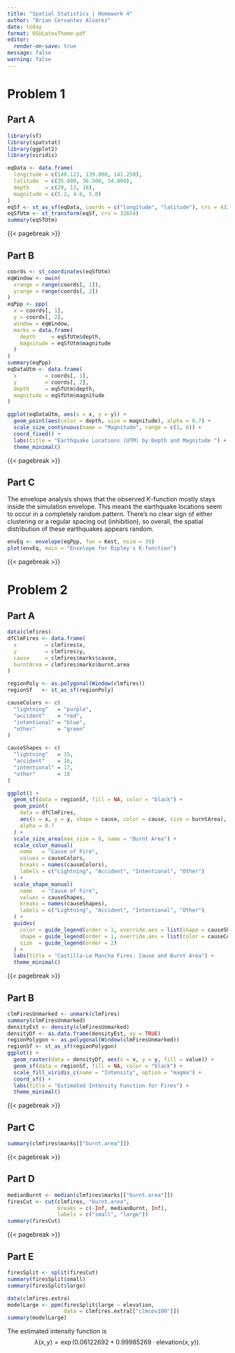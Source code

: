 ```yaml
---
title: "Spatial Statistics | Homework 4"
author: "Brian Cervantes Alvarez"
date: today
format: OSULatexTheme-pdf
editor:
  render-on-save: true
message: false
warning: false
---
```


# Problem 1

## Part A


```r
library(sf)
library(spatstat)
library(ggplot2)
library(viridis)

eqData <- data.frame(
  longitude = c(140.123, 139.000, 141.250),
  latitude  = c(35.600, 36.500, 34.800),
  depth     = c(20, 12, 18),
  magnitude = c(5.2, 4.6, 5.0)
)
eqSf <- st_as_sf(eqData, coords = c("longitude", "latitude"), crs = 4326)
eqSfUtm <- st_transform(eqSf, crs = 32654)
summary(eqSfUtm)
```

{{< pagebreak >}}

## Part B

```r
coords <- st_coordinates(eqSfUtm)
eqWindow <- owin(
  xrange = range(coords[, 1]),
  yrange = range(coords[, 2])
)
eqPpp <- ppp(
  x = coords[, 1],
  y = coords[, 2],
  window = eqWindow,
  marks = data.frame(
    depth     = eqSfUtm$depth,
    magnitude = eqSfUtm$magnitude
  )
)
summary(eqPpp)
eqDataUtm <- data.frame(
  x         = coords[, 1],
  y         = coords[, 2],
  depth     = eqSfUtm$depth,
  magnitude = eqSfUtm$magnitude
)

ggplot(eqDataUtm, aes(x = x, y = y)) +
  geom_point(aes(color = depth, size = magnitude), alpha = 0.7) +
  scale_size_continuous(name = "Magnitude", range = c(1, 6)) +
  coord_fixed() +
  labs(title = "Earthquake Locations (UTM) by Depth and Magnitude ") +
  theme_minimal()
```

{{< pagebreak >}}

## Part C

The envelope analysis shows that the observed $K$-function mostly stays inside the simulation envelope. This means the earthquake locations seem to occur in a completely random pattern. There's no clear sign of either clustering or a regular spacing out (inhibition), so overall, the spatial distribution of these earthquakes appears random.

```r
envEq <- envelope(eqPpp, fun = Kest, nsim = 39)
plot(envEq, main = "Envelope for Ripley's K-function")
```


{{< pagebreak >}}

# Problem 2

## Part A

```r

data(clmfires)
dfClmFires <- data.frame(
  x         = clmfires$x,
  y         = clmfires$y,
  cause     = clmfires$marks$cause,
  burntArea = clmfires$marks$burnt.area
)

regionPoly <- as.polygonal(Window(clmfires))  
regionSf   <- st_as_sf(regionPoly)           

causeColors <- c(
  "lightning"   = "purple",
  "accident"    = "red",
  "intentional" = "blue",
  "other"       = "green"
)

causeShapes <- c(
  "lightning"   = 15,
  "accident"    = 16,
  "intentional" = 17,
  "other"       = 18
)

ggplot() +
  geom_sf(data = regionSf, fill = NA, color = "black") +
  geom_point(
    data = dfClmFires,
    aes(x = x, y = y, shape = cause, color = cause, size = burntArea),
    alpha = 0.7
  ) +
  scale_size_area(max_size = 8, name = "Burnt Area") +
  scale_color_manual(
    name   = "Cause of Fire",
    values = causeColors,
    breaks = names(causeColors),
    labels = c("Lightning", "Accident", "Intentional", "Other")
  ) +
  scale_shape_manual(
    name   = "Cause of Fire",
    values = causeShapes,
    breaks = names(causeShapes),
    labels = c("Lightning", "Accident", "Intentional", "Other")
  ) +
  guides(
    color = guide_legend(order = 1, override.aes = list(shape = causeShapes)),
    shape = guide_legend(order = 1, override.aes = list(color = causeColors)),
    size  = guide_legend(order = 2)
  ) +
  labs(title = "Castilla-La Mancha Fires: Cause and Burnt Area") +
  theme_minimal()
```

{{< pagebreak >}}

## Part B

```r
clmFiresUnmarked <- unmark(clmfires)
summary(clmFiresUnmarked)
densityEst <- density(clmFiresUnmarked)
densityDf <- as.data.frame(densityEst, xy = TRUE)
regionPolygon <- as.polygonal(Window(clmFiresUnmarked))
regionSf <- st_as_sf(regionPolygon)
ggplot() +
  geom_raster(data = densityDf, aes(x = x, y = y, fill = value)) +
  geom_sf(data = regionSf, fill = NA, color = "black") +
  scale_fill_viridis_c(name = "Intensity", option = "magma") +
  coord_sf() +
  labs(title = "Estimated Intensity Function for Fires") +
  theme_minimal()
```

{{< pagebreak >}}

## Part C

```r
summary(clmfires$marks[["burnt.area"]])
```

{{< pagebreak >}}

## Part D

```r
medianBurnt <- median(clmfires$marks[["burnt.area"]])
firesCut <- cut(clmfires, "burnt.area",
                breaks = c(-Inf, medianBurnt, Inf),
                labels = c("small", "large"))
summary(firesCut)
```

{{< pagebreak >}}

## Part E

```r
firesSplit <- split(firesCut)
summary(firesSplit$small)
summary(firesSplit$large)
```

```r
data(clmfires.extra)
modelLarge <- ppm(firesSplit$large ~ elevation,
                  data = clmfires.extra[["clmcov100"]])
summary(modelLarge)
```

The estimated intensity function is  
$$
\lambda(x,y) = \exp\Big(0.06122692 +  0.99985269\cdot\text{elevation}(x,y)\Big).
$$